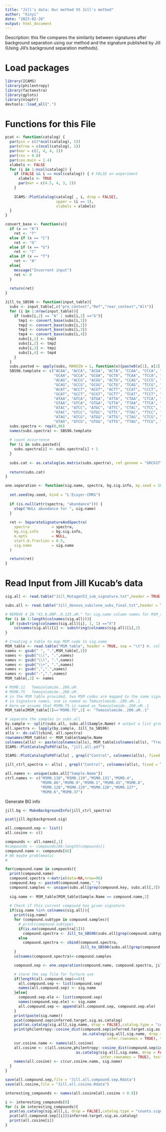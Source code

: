 ```yaml
---
title: "Jill's data: Our method VS Jill's method"
author: "Xinyi"
date: "2023-02-28"
output: html_document
---
```

Description: this file compares the similarity between signatures after background separation using our method and the signature published by Jill (Using Jill's background separation methods). 

# Load packages
```r
library(ICAMS)
library(philentropy)
library(factoextra)
library(gplots)
library(nloptr)
devtools::load_all(".")
```


# Functions for this File 
```r
pcat <- function(catalog) {
  par(pin = c(3*ncol(catalog), 1))
  par(mfrow = c(ncol(catalog), 1))
  par(mar = c(2, 4, 4, 2))
  par(cex = 0.8)
  par(cex.main = 1.4) 
  xlabels <- FALSE
  for (i in 1:ncol(catalog)) {
    if (FALSE && i == ncol(catalog)) { # FALSE an experiment
      xlabels <- TRUE
      par(mar = c(4.5, 4, 3, 2))
    }
    
    ICAMS::PlotCatalog(catalog[ , i, drop = FALSE],
                       upper = (i == 1),
                       xlabels = xlabels)
  }
}
```

```r
convert_base <- function(x){
  if (x == "A")
    ret <- "T"
  else if (x == "C")
    ret <- "G"
  else if (x == "G")
    ret <- "C"
  else if (x == "T")
    ret <- "A"
  else{
    message("Incorrent input")
    ret <- 0
  }
    
  return(ret)
}
```

```r
Jill_to_SBS96 <- function(input_table){
  subs <- input_table[,c("pre_context","Ref","rear_context","Alt")]
  for (i in 1:nrow(input_table)){
    if (subs[i,2] == "A" | subs[i,2] =="G"){
      tmp1 <- convert_base(subs[i,1])
      tmp2 <- convert_base(subs[i,2])
      tmp3 <- convert_base(subs[i,3])
      tmp4 <- convert_base(subs[i,4])
      subs[i,1] <- tmp3
      subs[i,2] <- tmp2
      subs[i,3] <- tmp1
      subs[i,4] <- tmp4
    }
  }
  subs.pasted <- apply(subs, MARGIN = 1, function(x){paste0(x[1], x[2], x[3], x[4])})
  SBS96.template <- c("ACAA", "ACCA", "ACGA", "ACTA", "CCAA", "CCCA", "CCGA", "CCTA", 
                      "GCAA", "GCCA", "GCGA", "GCTA", "TCAA", "TCCA", "TCGA", "TCTA", 
                      "ACAG", "ACCG", "ACGG", "ACTG", "CCAG", "CCCG", "CCGG", "CCTG", 
                      "GCAG", "GCCG", "GCGG", "GCTG", "TCAG", "TCCG", "TCGG", "TCTG",
                      "ACAT", "ACCT", "ACGT", "ACTT", "CCAT", "CCCT", "CCGT", "CCTT", 
                      "GCAT", "GCCT", "GCGT", "GCTT", "TCAT", "TCCT", "TCGT", "TCTT", 
                      "ATAA", "ATCA", "ATGA", "ATTA", "CTAA", "CTCA", "CTGA", "CTTA", 
                      "GTAA", "GTCA", "GTGA", "GTTA", "TTAA", "TTCA", "TTGA", "TTTA", 
                      "ATAC", "ATCC", "ATGC", "ATTC", "CTAC", "CTCC", "CTGC", "CTTC", 
                      "GTAC", "GTCC", "GTGC", "GTTC", "TTAC", "TTCC", "TTGC", "TTTC", 
                      "ATAG", "ATCG", "ATGG", "ATTG", "CTAG", "CTCG", "CTGG", "CTTG", 
                      "GTAG", "GTCG", "GTGG", "GTTG", "TTAG", "TTCG", "TTGG", "TTTG") 
  subs.spectra <- rep(0,96)
  names(subs.spectra) <- SBS96.template
  
  # count occurrence 
  for (i in subs.pasted){
    subs.spectra[i] <- subs.spectra[i] + 1
  }
  
  subs.cat <- as.catalog(as.matrix(subs.spectra), ref.genome = "GRCh37", region = "genome", catalog.type = "counts" , infer.rownames = TRUE)
  
  return(subs.cat)
}
```

```r
one.separation <- function(sig.name, spectra, bg.sig.info, my.seed = 101010) {
  
  set.seed(my.seed, kind = "L'Ecuyer-CMRG")
  
  if (is.null(attr(spectra, "abundance"))) {
    stop("NULL abundance for ", sig.name)
  }
  
  ret <- SeparateSignatureAndSpectra(
    spectra          = spectra,
    bg.sig.info      = bg.sig.info,
    m.opts           = NULL,
    start.b.fraction = 0.5,
    sig.name         = sig.name
  )

  return(ret)
}
```

# Read Input from Jill Kucab's data
```r
sig.all <- read.table("Jill_Mutagen53_sub_signature.txt",header = TRUE, sep ="\t")

subs.all <- read.table("Jill_denovo_subclone_subs_final.txt",header = TRUE, sep ="\t")
```

```r
# REMOVE X IN "X1.8.DNP..0.125.uM." for sig.name column names for MSM_table matching 
for (i in 1:length(colnames(sig.all))){
  if (substring(colnames(sig.all)[i], 1, 1) =="X")
    colnames(sig.all)[i] <- substring(colnames(sig.all)[i],2)
}
```

```r
# Creating a table to map MSM code to sig.name 
MSM_table <- read.table("MSM_table", header = TRUE, sep = "\t") #, col.names=c("Sample.Name", "Treatment") )
names <- gsub(" ", ".",MSM_table[,2])
names <- gsub("\\(", ".",names)
names <- gsub("\\)", ".",names)
names <- gsub("\\+", ".",names)
names <- gsub(",",".",names)
names <- gsub("-",".",names)
MSM_table[,2] <- names
```

```r
# MSM0.11	Temozolomide..200.uM.			
# MSM0.75	Temozolomide..200.uM.
# in the MSM table provided, two MSM codes are mapped to the same signature name
# in Signature names, one is named as Temozolomide..200.uM..1
# Here we assume that MSM0.75 is named as Temozolomide..200.uM..1
MSM_table[MSM_table[1]=="MSM0.75",2] <- "Temozolomide..200.uM..1"
```

```r
# separate the samples in subs.all
by.sample <- split(subs.all, subs.all$Sample.Name) # output a list grouped by Sample.Name
all.spectra <- lapply(by.sample, Jill_to_SBS96)
alls <- do.call(cbind, all.spectra)
rownames(MSM_table) <- MSM_table$Sample.Name
colnames(alls) <- paste(colnames(alls), MSM_table[colnames(alls), "Treatment"])
ICAMS::PlotCatalogToPdf(alls, "jill.all.pdf")

ICAMS::PlotCatalogToPdf(alls[ , grepl("Control", colnames(alls), fixed = TRUE)], "jill.control.pdf")

jill_ctrl_spectra <- alls[ , grepl("Control", colnames(alls), fixed = TRUE)]
```

```r
all.names <- unique(subs.all["Sample.Name"])
ctrl.names <- c("MSM0.118","MSM0.119","MSM0.131","MSM0.4",
                "MSM0.86","MSM0.9","MSM0.1","MSM0.45","MSM0.8",
                "MSM0.128","MSM0.129","MSM0.120","MSM0.127",
                "MSM0.6","MSM0.37")

```

Generate BG info 
```r
jill.bg <- MakeBackgroundInfo(jill_ctrl_spectra)
```

```r
pcat(jill.bg$background.sig)
```

```r
all.compound.sep <- list()
all.cosine <- c()
```

```r

compounds <- all.names[,1]
#compounds <- compounds[86:length(compounds)]
compound.name <- compounds[86]
# 86 maybe problematic
#

for(compound.name in compounds){
  print(compound.name)
  compound.spectra <-matrix(data=NA,nrow=96)
  compound.key <- paste0(compound.name,"_")
  compound.samples <- unique(subs.all[grep(compound.key, subs.all[,3]),"Sample" ,])
  
  sig.name <- MSM_table[MSM_table$Sample.Name == compound.name,2]
  
  # Check if this current compound has given signature   
  if(sig.name %in% colnames(sig.all)){
    print(sig.name)
    for (compound.subtype in compound.samples){
      # print(compound.subtype)
      if(is.na(compound.spectra[1]))
        compound.spectra <- Jill_to_SBS96(subs.all[grep(compound.subtype, subs.all[,3]), ,drop = FALSE])
      else
        compound.spectra <- cbind(compound.spectra,
                                  Jill_to_SBS96(subs.all[grep(compound.subtype, subs.all[,3]), ,drop = FALSE]))
    }
    colnames(compound.spectra)<-compound.samples

    compound.sep <- one.separation(compound.name, compound.spectra, jill.bg)

    # store the sep file for furture use
    if(length(all.compound.sep)==0){
      all.compound.sep <- list(compound.sep)
      names(all.compound.sep) <- sig.name
    }else{
      compound.sep.ele <- list(compound.sep)
      names(compound.sep.ele) <- sig.name
      all.compound.sep <- append(all.compound.sep, compound.sep.ele)
    }
    print(paste(sig.name))
    pcat(compound.sep$inferred.target.sig.as.catalog)
    pcat(as.catalog(sig.all[,sig.name, drop = FALSE],catalog.type = "counts.signature", infer.rownames = TRUE))
    print(philentropy::cosine_dist(compound.sep$inferred.target.sig.as.catalog,
                                   as.catalog(sig.all[,sig.name, drop = FALSE],catalog.type = "counts.signature",
                                              infer.rownames = TRUE), testNA = FALSE))
    cur.cosine.name <- names(all.cosine)
    all.cosine <- c(all.cosine,philentropy::cosine_dist(compound.sep$inferred.target.sig.as.catalog,
                                as.catalog(sig.all[,sig.name, drop = FALSE],catalog.type = "counts.signature",
                                           infer.rownames = TRUE), testNA = FALSE))
    names(all.cosine) <- c(cur.cosine.name, sig.name)
  }
}
```

```r
save(all.compound.sep,file = "Jill.all.compound.sep.Rdata")
save(all.cosine,file = "Jill.all.cosine.Rdata")
```


```r
interesting_compounds <- names(all.cosine[all.cosine < 0.9])

i <- interesting_compounds[8]
for (i in interesting_compounds){
  pcat(as.catalog(sig.all[,i, drop = FALSE],catalog.type = "counts.signature", infer.rownames = TRUE))
  pcat(all.compound.sep[[i]]$inferred.target.sig.as.catalog)
  print(all.cosine[i])
}
```




